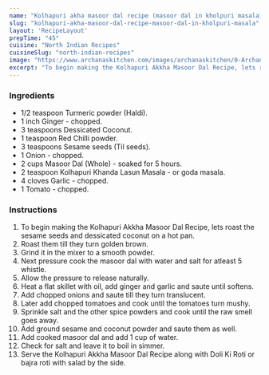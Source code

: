 ---
name: "Kolhapuri akha masoor dal recipe (masoor dal in kholpuri masala)"
slug: "kolhapuri-akha-masoor-dal-recipe-masoor-dal-in-kholpuri-masala"
layout: 'RecipeLayout'
prepTime: "45"
cuisine: "North Indian Recipes"
cuisineSlug: "north-indian-recipes"
image: "https://www.archanaskitchen.com/images/archanaskitchen/0-Archanas-Kitchen-Recipes/2017/10-oct/_Kolhapuri_Akkha_Masoor_Dal_Recipe_Masoor_Dal_in_Kholapuri_Masala-9452.jpg"
excerpt: "To begin making the Kolhapuri Akkha Masoor Dal Recipe, lets roast the sesame seeds and dessicated coconut on a hot pan"
---

### Ingredients

- 1/2 teaspoon Turmeric powder (Haldi).
- 1 inch Ginger - chopped.
- 3 teaspoons Dessicated Coconut.
- 1 teaspoon Red Chilli powder.
- 3 teaspoons Sesame seeds (Til seeds).
- 1 Onion - chopped.
- 2 cups Masoor Dal (Whole) - soaked for 5 hours.
- 2 teaspoon Kolhapuri Khanda Lasun Masala - or goda masala.
- 4 cloves Garlic - chopped.
- 1 Tomato - chopped.

### Instructions

1. To begin making the Kolhapuri Akkha Masoor Dal Recipe, lets roast the sesame seeds and dessicated coconut on a hot pan.
1. Roast them till they turn golden brown.
1. Grind it in the mixer to a smooth powder.
1. Next pressure cook the masoor dal with water and salt for atleast 5 whistle.
1. Allow the pressure to release naturally.
1. Heat a flat skillet with oil, add ginger and garlic and saute until softens.
1. Add chopped onions and saute till they turn translucent.
1. Later add chopped tomatoes and cook until the tomatoes turn mushy.
1. Sprinkle salt and the other spice powders and cook until the raw smell goes away.
1. Add ground sesame and coconut powder and saute them as well.
1. Add cooked masoor dal and add 1 cup of water.
1. Check for salt and leave it to boil in simmer.
1. Serve the Kolhapuri Akkha Masoor Dal Recipe along with Doli Ki Roti or bajra roti with salad by the side.

